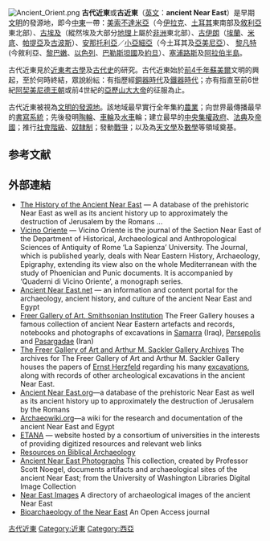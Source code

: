 [[File:Ancient_Orient.png|thumb]]
'''古代近東'''或'''古近東'''（[[英文|英文]]：'''ancient Near East'''）是早期[[文明|文明]]的發源地，即今[[中東|中東]]一帶：[[美索不達米亞|美索不達米亞]]（今[[伊拉克|伊拉克]]、[[土耳其|土耳其]]東南部及[[敘利亞|敘利亞]]東北部）、[[古埃及|古埃及]]（縱然埃及大部分[[地理|地理]]上屬於[[非洲|非洲]]東北部）、[[古伊朗|古伊朗]]（[[埃蘭|埃蘭]]、[[米底王國|米底]]、[[帕提亞|帕提亞]]及[[古波斯|古波斯]]）、[[安那托利亞|安那托利亞]]／[[小亞細亞|小亞細亞]]（今土耳其及[[亞美尼亞|亞美尼亞]]）、 [[黎凡特|黎凡特]] (今敘利亞、[[黎巴嫩|黎巴嫩]]、[[以色列|以色列]]、[[巴勒斯坦國|巴勒斯坦國]]及[[約旦|約旦]]）、[[塞浦路斯|塞浦路斯]]及[[阿拉伯半島|阿拉伯半島]]。

古代近東見於[[近東考古學|近東考古學]]及[[古代史|古代史]]的研究。古代近東始於[[前4千年|前4千年]][[蘇美爾|蘇美爾]]文明的興起，至於何時終結，眾說紛紜：有指歷經[[銅器時代|銅器時代]]及[[鐵器時代|鐵器時代]]；亦有指直至前6世紀[[阿契美尼德王朝|阿契美尼德王朝]]或前4世紀的[[亞歷山大大帝|亞歷山大大帝]]的征服為止。

古代近東被視為[[四大文明古國|文明的發源地]]。該地域最早實行全年集約[[農業|農業]]；向世界最傳播最早的[[書寫系統|書寫系統]]；先後發明[[陶輪|陶輪]]、[[車輪|車輪]]及[[水車|水車]]輪；建立最早的[[中央集權政府|中央集權政府]]、[[法典|法典]]及[[帝國|帝國]]；推行[[社會階級|社會階級]]、[[奴隸制|奴隸制]]；發動[[戰爭|戰爭]]；以及為[[天文學|天文學]]及[[數學|數學]]等領域奠基。

== 参考文献 ==
{{Reflist}}

== 外部連結 ==
*[http://ancientneareast.tripod.com/index.html The History of the Ancient Near East]{{Wayback|url=http://ancientneareast.tripod.com/index.html |date=20111011075025 }} — A database of the prehistoric Near East as well as its ancient history up to approximately the destruction of Jerusalem by the Romans ...
*[http://vicinooriente.selfip.com/ Vicino Oriente]{{dead link|date=2017年12月 |bot=InternetArchiveBot |fix-attempted=yes }} — Vicino Oriente is the journal of the Section Near East of the Department of Historical, Archaeological and Anthropological Sciences of Antiquity of Rome ‘La Sapienza’ University. The Journal, which is published yearly, deals with Near Eastern History, Archaeology, Epigraphy, extending its view also on the whole Mediterranean with the study of Phoenician and Punic documents. It is accompanied by ‘Quaderni di Vicino Oriente’, a monograph series.
*[https://web.archive.org/web/20141218213302/http://www.ancientneareast.net/ Ancient Near East.net] — an information and content portal for the archaeology, ancient history, and culture of the ancient Near East and Egypt
*[http://www.asia.si.edu/collections/results.cfm?group=Ancient%20Near%20East Freer Gallery of Art, Smithsonian Institution]{{Wayback|url=http://www.asia.si.edu/collections/results.cfm?group=Ancient%20Near%20East |date=20050304014027 }} The Freer Gallery houses a famous collection of ancient Near Eastern artefacts and records, notebooks and photographs of excavations in [[Samarra|Samarra]] (Iraq), [[Persepolis|Persepolis]] and [[Pasargadae|Pasargadae]] (Iran)
*[https://web.archive.org/web/20100828102017/http://www.asia.si.edu/visitor/archives.htm The Freer Gallery of Art and Arthur M. Sackler Gallery Archives] The archives for The Freer Gallery of Art and Arthur M. Sackler Gallery houses the papers of [[Ernst_Herzfeld|Ernst Herzfeld]] regarding his many [[excavations|excavations]], along with records of other archeological excavations in the ancient Near East.
*[https://web.archive.org/web/20101008193334/http://www.ancientneareast.info/ Ancient Near East.org]—a database of the prehistoric Near East as well as its ancient history up to approximately the destruction of Jerusalem by the Romans
*[https://web.archive.org/web/20080708194356/http://www.archaeowiki.org/ Archaeowiki.org]—a wiki for the research and documentation of the ancient Near East and Egypt
*[http://www.etana.org ETANA] {{Wayback|url=http://www.etana.org/ |date=20210202103111 }} — website hosted by a consortium of universities in the interests of providing digitized resources and relevant web links
*[https://web.archive.org/web/20050921063206/http://www.biblicalarcheology.net/ Resources on Biblical Archaeology]
*[http://content.lib.washington.edu/neareastweb/index.html Ancient Near East Photographs]{{Wayback|url=http://content.lib.washington.edu/neareastweb/index.html |date=20060418175211 }} This collection, created by Professor Scott Noegel, documents artifacts and archaeological sites of the ancient Near East; from the University of Washington Libraries Digital Image Collection
*[http://www.near-east-images.blogspot.com/ Near East Images] {{Wayback|url=http://www.near-east-images.blogspot.com/ |date=20200802015826 }} A directory of archaeological images of the ancient Near East
*[http://www.anthropology.uw.edu.pl/ Bioarchaeology of the Near East] {{Wayback|url=http://www.anthropology.uw.edu.pl/ |date=20200802015826 }} An Open Access journal

[[Category:古代近東|]]
[[Category:近東|Category:近東]]
[[Category:西亞|Category:西亞]]